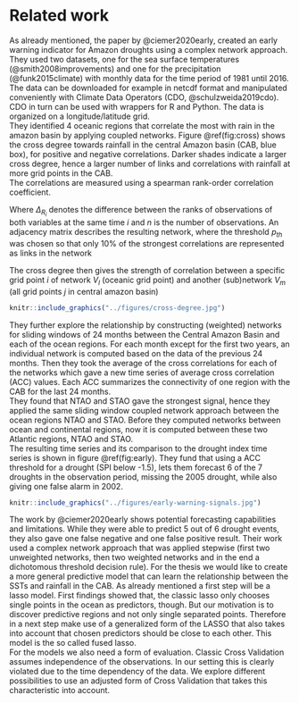 # Related work 

As already mentioned, the paper by @ciemer2020early, created an early warning
indicator for Amazon droughts using a complex network approach.
They used two datasets, one for the sea surface temperatures (@smith2008improvements) and one for
the precipitation (@funk2015climate) with monthly data for the time period of 1981 until 2016. The data can be downloaded for example in netcdf format and manipulated conveniently with Climate Data Operators (CDO, @schulzweida2019cdo). CDO in turn can be used with wrappers for R and Python. The data is organized on a longitude/latitude grid.  
They identified 4 oceanic regions that correlate the most with rain in the amazon basin by applying coupled networks.
Figure \@ref(fig:cross) shows the cross degree towards rainfall in the central Amazon basin (CAB, blue box), for positive and negative correlations. Darker shades indicate a larger cross degree, hence a larger number of links and correlations with rainfall at more grid points in the CAB.  
The correlations are measured using a spearman rank-order correlation coefficient.

\begin{equation}
 \rho = 1 - \frac{6\sum\Delta_{R_i}^2}{n(n^2-1)} .
(\#eq:spearman-rank)
\end{equation}

Where $\Delta_{R_i}$ denotes the difference between the ranks of observations of both variables at the same time $i$ and $n$ is the number of observations.
An adjacency matrix describes the resulting network, where the threshold $p_{th}$ was chosen so that only 10% of the strongest correlations are represented as links in the network

\begin{equation}
A_{ij} = \begin{cases}0 \textrm{ } p_{ij} < p_{th}\\ 1 \textrm{ } p_{ij}\geq p_{th}\\\end{cases}  .
(\#eq:adj-mat)
\end{equation}

The cross degree then gives the strength of correlation between a specific grid point $i$ of network $V_l$ (oceanic grid point) and another (sub)network $V_m$ (all grid points $j$ in central amazon basin)

\begin{equation}
k_{i}^{lm} = \sum\limits_{j \in V_m} A_{ij}, i \in V_l\  .
(\#eq:cross-deg)
\end{equation}

```r
knitr::include_graphics("../figures/cross-degree.jpg")
```

They further explore the relationship by constructing (weighted) networks for sliding windows of 24 months between the Central Amazon Basin and each of the ocean regions. For each month except for the first two years, an individual network is computed based on the data of the previous 24 months.
Then they took the average of the cross correlations for each of the networks which gave a new time series of average cross correlation (ACC) values.
Each ACC summarizes the connectivity of one region with the CAB for the last 24 months.  
They found that NTAO and STAO gave the strongest signal, hence they applied the same sliding window coupled network approach between the ocean regions NTAO and STAO.
Before they computed networks between ocean and continental regions, now it is computed between these two Atlantic regions, NTAO and STAO.  
The resulting time series and its comparison to the drought index time series is shown in figure \@ref(fig:early).
They fund that using a ACC threshold for a drought (SPI below -1.5), lets them
forecast 6 of the 7 droughts in the observation period, missing the 2005 drought, while also giving one false alarm in 2002. 

```r
knitr::include_graphics("../figures/early-warning-signals.jpg")
```


The work by @ciemer2020early shows potential forecasting capabilities and limitations.
While they were able to predict 5 out of 6 drought events, they also gave one false negative and one false positive result. Their work used a complex network approach that was applied stepwise (first two unweighted networks, then two weighted networks
and in the end a dichotomous threshold decision rule). For the thesis we would like
to create a more general predictive model that can learn the relationship between the
SSTs and rainfall in the CAB. As already mentioned a first step will be a lasso model. First findings showed that, the classic lasso only chooses single points in the ocean as predictors, though. But our motivation is to discover predictive regions and not only single separated points.
Therefore in a next step make use of a generalized form of the LASSO that also takes into account that chosen predictors should be close to each other. This model is the so called fused lasso.  
For the models we also need a form of evaluation. Classic Cross Validation assumes independence of the observations. In our setting this is clearly violated due to the time dependency of the data.
We explore different possibilities to use an adjusted form of Cross Validation that takes this characteristic into account.  
<!-- Depending on how well the relationship between SST and rain can be established, we can take this a step further and use it as a so called "Emergent Constraint" (EC). -->
<!-- Since different climate models give different answers about future climate  -->
<!-- there is a need to narrow this "spread", which can be done by ECs. -->
<!-- To do so, we need a plausible relationship between a Variable X and Y (here: SST and drought).   -->
<!-- According to how well the relationship is represented in a climate model we  -->
<!-- assign "credibility" to a climate model's future projections  -->
<!-- (here: projections of future droughts in the Amazon rain forest).  -->
<!-- In summary this can be used to reduce uncertainty in the ensemble of  -->
<!-- climate models' future projections, f.e by using ML techniques as done by -->
<!-- @schlund2020constraining. -->
